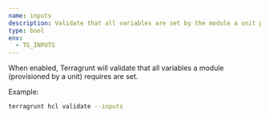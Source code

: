```yaml
---
name: inputs
description: Validate that all variables are set by the module a unit provisions.
type: bool
env:
  - TG_INPUTS
---
```


When enabled, Terragrunt will validate that all variables a module (provisioned by a unit) requires are set.

Example:

```bash
terragrunt hcl validate --inputs
```
